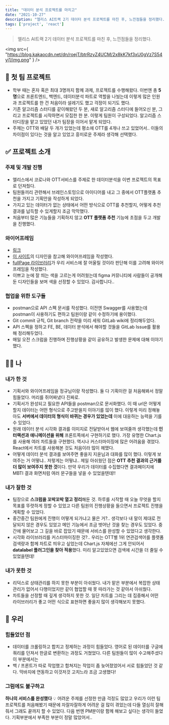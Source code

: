 ```yaml
---
title: "데이터 분석 프로젝트를 마치고"
date: "2021-10-27"
description: "엘리스 AI트랙 2기 데이터 분석 프로젝트를 마친 후, 느낀점들을 정리했다."
tags: ['project', 'react']
---
```


> 엘리스 AI트랙 2기 데이터 분석 프로젝트를 마친 후, 느낀점들을 정리했다.

<img
  src={
    "https://blog.kakaocdn.net/dn/roejT/btrRzyZ4UCM/2x8kK7kf3xU0gVz7S54yj1/img.png"
  }
/>

## 🚀 첫 팀 프로젝트

- 학부 때는 혼자 혹은 최대 3명까지 함께 과제, 프로젝트를 수행해왔다. 이번엔 총 **5명**으로 프론트엔드, 백엔드, 데이터분석 파트로 역할을 나눴는데 이렇게 많은 인원과 프로젝트를 한 건 처음이라 설레기도 했고 걱정이 되기도 했다.
- 기존 알고리즘 스터디를 같이해왔던 두 분, 새로 알고리즘 스터디에 들어오신 분, 그리고 프로젝트를 시작하면서 모집한 한 분. 이렇게 팀원이 구성되었다. 알고리즘 스터디장을 맡고 있었던 내가 팀장을 이어서 맡게 되었다.
- 주제는 OTT와 배달 두 개가 있었는데 평소에 OTT를 4개나 쓰고 있었어서.. 이들의 차이점이 있다는 것을 알고 있었고 흥미로운 주제라 생각해 선택했다.

## ✅ 프로젝트 소개

### 주제 및 개발 진행

- 엘리스에서 코로나와 OTT서비스를 주제로 한 데이터분석을 이번 프로젝트의 목표로 던져줬다.
- 팀원들끼리 관련해서 브레인스토밍으로 아이디어를 내고 그 중에서 OTT플랫폼 추천을 가지고 기획안을 작성하게 되었다.
- 가지고 있는 데이터가 없는 상태에서 어떤 방식으로 OTT를 추천할지, 어떻게 추천 결과를 납득할 수 있게할지 조금 막막했다.
- 처음부터 많은 기능들을 기획하지 않고 **OTT 플랫폼 추천** 기능에 초점을 두고 개발을 진행했다.

### 와이어프레임

- [링크](https://www.figma.com/file/YYoXRBF6wPhL7EGZ3S6ogu/OTTichu?node-id=0%3A1)
- [이 사이트](https://www.theatrejs.com/?ref=awwwards.com)의 디자인을 참고해 와이어프레임을 작성했다.
- [fullPage 라이브러리](https://alvarotrigo.com/fullPage/examples/apple.html)가 우리 서비스에 잘 어울릴 것이라 판단해 이를 고려해 와이어프레임을 작성했다.
- 이쁘고 눈에 잘 띄는 색을 고르는게 어려웠는데 figma 커뮤니티에 사람들이 공개해둔 디자인들을 보며 색을 선정할 수 있었다. 감사합니다..

### 협업을 위한 도구들

- postman으로 API 스펙 문서를 작성했다. 이전엔 Swagger를 사용했는데 postman이 사용하기도 편하고 팀원이랑 같이 수정하기에 용이했다.
- Git commit 규칙, Git branch 전략을 미리 세워 GitLab wiki에 정리해두었다.
- API 스펙을 정하고 FE, BE, 데이터 분석에서 해야할 것들을 GitLab Issue를 활용해 정리해두었다.
- 매일 오전 스크럼을 진행하며 진행상황을 같이 공유하고 발생한 문제에 대해 이야기했다.

## 👩‍💻 나

### 내가 한 것

- 기획서와 와이어프레임을 정규님이랑 작성했다. 둘 다 기획이란 걸 처음해봐서 정말 힘들었다. 머리를 쥐어짜냈다 진짜로.
- 기획서가 완성되고 필요한 API들을 postman으로 문서화했다. 이 때 url은 어떻게 할지 데이터는 어떤 형식으로 주고받을지 이야기를 많이 했다. 이렇게 미리 정해놓아도 **서버에서 데이터의 형식이 바뀌는 경우가 있었는데** 이에 대응하는 능력을 기를 수 있었다.
- 원래 데이터 분석 시각화 결과를 이미지로 전달받아서 웹에 보여줄까 생각했는데 **인터랙션과 애니메이션을 위해** 프론트쪽에서 구현하기로 했다. 가장 유명한 Chart.js를 사용해 여러 차트들을 구현했다. 역시나 커스터마이징에 많은 어려움을 겪었다. React에서 차트를 사용해본 것도 처음이라 많이 헤맸다.
- 어떻게 데이터 분석 결과를 보여주면 좋을지 지윤님과 대화를 많이 했다. 이렇게 보여주는 거 어떻냐.. 저렇게는 어떻냐.. 제일 아쉬웠던 점은 **OTT 추천 결과의 근거를 더 많이 보여주지 못한 것**이다. 만약 우리가 데이터를 수집했다면 결과페이지에 MBTI 결과 화면처럼 여러 문구들을 넣을 수 있었을텐데!!

### 내가 잘한 것

- 팀장으로 **스크럼을 꼬박꼬박 열고 정리**해둔 것. 하루를 시작할 때 오늘 무엇을 할지 목표를 뚜렷하게 정할 수 있었고 다른 팀원의 진행상황을 들으면서 프로젝트 진행을 계획할 수 있었다.
- 중간중간 팀원에게 진행이 어떻게 되가냐고 물은 거?.. 생각보다 내 말이 제대로 전달되지 않은 경우도 있었고 메인 기능에서 조금 벗어난 것을 찾는 경우도 있었다. 중간에 물어보고 그 길을 바로 잡았기 때문에 서비스를 완성할 수 있었다고 생각한다.
- 시각화 라이브러리를 커스터마이징한 것?.. 우리는 OTT별 1위 연관검색어를 플랫폼 검색량과 함께 차트로 띄우고 싶었는데 Chart.js 자체에선 그게 안되어서 **datalabel 플러그인을 찾아 적용**했다. 미리 알고있었으면 검색에 시간을 더 줄일 수 있었을텐데!

### 내가 못한 것

- 리덕스로 상태관리를 하지 못한 부분이 아쉬웠다. 내가 맡은 부분에서 복잡한 상태 관리가 없어서 다행이었지만 같이 협업할 때 못 따라가는 것 같아서 아쉬웠다.
- 차트들을 선정할 때 깊게 생각하지 못한 것. 일단 차트를 그리는 데 집중해서 어떤 라이브러리가 좋고 어떤 식으로 표현하면 좋을지 많이 생각해보지 못했다.

## 🧶 우리

### 힘들었던 점

- 데이터를 크롤링하고 합치고 정제하는 과정이 힘들었다. 영어로 된 데이터를 구글에 쿼리를 던져서 한글로 변환하는 과정도 거쳤었다. 다른 팀원들이 많이 수고해주셨다 이 부분에서는
- 백 / 프론트가 따로 작업했고 합쳐지는 작업이 좀 늦어졌었어서 서로 힘들었던 것 같다. 막바지에 연동하고 이것저것 고치느라 조금 고생했다!

### 그럼에도 불구하고

**하나의 서비스를 완성했다** 💡 어려운 주제를 선정한 만큼 걱정도 많았고 우리가 이런 팀프로젝트를 처음해봤기 때문에 자잘자잘하게 어려운 걸 많이 겪었는데 다들 열심히 잘해줘서 그래도 끝까지 할 수 있었다. 다음 번엔 PM분이랑 함께 해보고 싶다는 생각이 들었다. 기획부분에서 부족한 부분이 정말 많았어서..

